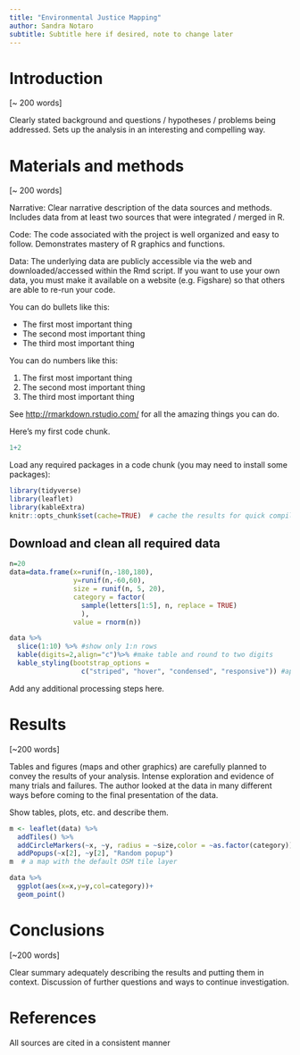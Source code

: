 ```yaml
---
title: "Environmental Justice Mapping"
author: Sandra Notaro
subtitle: Subtitle here if desired, note to change later
---
```


# Introduction

[~ 200 words]

Clearly stated background and questions / hypotheses / problems being addressed. Sets up the analysis in an interesting and compelling way.

# Materials and methods

[~ 200 words]

Narrative: Clear narrative description of the data sources and methods. Includes data from at least two sources that were integrated / merged in R.

Code: The code associated with the project is well organized and easy to follow. Demonstrates mastery of R graphics and functions.

Data: The underlying data are publicly accessible via the web and downloaded/accessed within the Rmd script. If you want to use your own data, you must make it available on a website (e.g. Figshare) so that others are able to re-run your code.

You can do bullets like this:

* The first most important thing
* The second most important thing
* The third most important thing

You can do numbers like this:

1. The first most important thing
2. The second most important thing
3. The third most important thing

See [http://rmarkdown.rstudio.com/](http://rmarkdown.rstudio.com/) for all the amazing things you can do.


Here's my first code chunk.
```r
1+2
```

Load any required packages in a code chunk (you may need to install some packages):

```r
library(tidyverse)
library(leaflet)
library(kableExtra)
knitr::opts_chunk$set(cache=TRUE)  # cache the results for quick compiling
```

## Download and clean all required data
```r
n=20
data=data.frame(x=runif(n,-180,180),
                y=runif(n,-60,60),
                size = runif(n, 5, 20),
                category = factor(
                  sample(letters[1:5], n, replace = TRUE)
                  ),
                value = rnorm(n))
```

```r
data %>% 
  slice(1:10) %>% #show only 1:n rows
  kable(digits=2,align="c")%>% #make table and round to two digits
  kable_styling(bootstrap_options = 
                  c("striped", "hover", "condensed", "responsive")) #apply other formatting
```

Add any additional processing steps here.

# Results

[~200 words]

Tables and figures (maps and other graphics) are carefully planned to convey the results of your analysis. Intense exploration and evidence of many trials and failures. The author looked at the data in many different ways before coming to the final presentation of the data.

Show tables, plots, etc. and describe them.

```r
m <- leaflet(data) %>% 
  addTiles() %>% 
  addCircleMarkers(~x, ~y, radius = ~size,color = ~as.factor(category)) %>% 
  addPopups(~x[2], ~y[2], "Random popup")
m  # a map with the default OSM tile layer
```


```r
data %>% 
  ggplot(aes(x=x,y=y,col=category))+
  geom_point()
```

# Conclusions

[~200 words]

Clear summary adequately describing the results and putting them in context. Discussion of further questions and ways to continue investigation.

# References

All sources are cited in a consistent manner